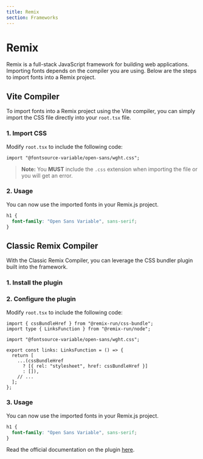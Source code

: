 ```yaml
---
title: Remix
section: Frameworks
---
```


# Remix

Remix is a full-stack JavaScript framework for building web applications. Importing fonts depends on the compiler you are using. Below are the steps to import fonts into a Remix project.

## Vite Compiler

To import fonts into a Remix project using the Vite compiler, you can simply import the CSS file directly into your `root.tsx` file.

### 1. Import CSS

Modify `root.tsx` to include the following code:

```tsx
import "@fontsource-variable/open-sans/wght.css";
```

> **Note:** You **MUST** include the `.css` extension when importing the file or you will get an error.

### 2. Usage

You can now use the imported fonts in your Remix.js project.

```css
h1 {
  font-family: "Open Sans Variable", sans-serif;
}
```

## Classic Remix Compiler

With the Classic Remix Compiler, you can leverage the CSS bundler plugin built into the framework.

### 1. Install the plugin

<PackageManagerCode cmd="@remix-run/css-bundle" />

### 2. Configure the plugin

Modify `root.tsx` to include the following code:

```tsx
import { cssBundleHref } from "@remix-run/css-bundle";
import type { LinksFunction } from "@remix-run/node";

import "@fontsource-variable/open-sans/wght.css";

export const links: LinksFunction = () => {
  return [
    ...(cssBundleHref
      ? [{ rel: "stylesheet", href: cssBundleHref }]
      : []),
    // ...
  ];
};
```

### 3. Usage

You can now use the imported fonts in your Remix.js project.

```css
h1 {
  font-family: "Open Sans Variable", sans-serif;
}
```

Read the official documentation on the plugin [here](https://remix.run/docs/en/main/guides/styling#css-bundling).
